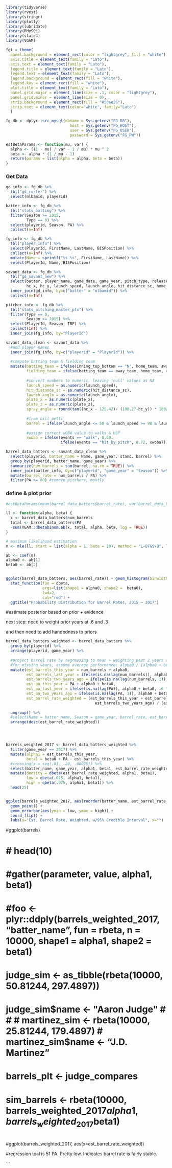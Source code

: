 ```r


library(tidyverse)
library(rvest)
library(stringr)
library(plotly)
library(lubridate)
library(RMySQL)
library(stats4)
library(VGAM)

fgt = theme(
  panel.background = element_rect(color = "lightgrey", fill = "white"),
  axis.title = element_text(family = "Lato"),
  axis.text = element_text(family = "Lato"),
  legend.title = element_text(family = "Lato"),
  legend.text = element_text(family = "Lato"),
  legend.background = element_rect(fill = "white"),
  legend.key = element_rect(fill = "white"),
  plot.title = element_text(family = "Lato"),
  panel.grid.major = element_line(size = .1, color = "lightgrey"),
  panel.grid.minor = element_line(size = 0),
  strip.background = element_rect(fill = "#50ae26"),
  strip.text = element_text(color="white", family="Lato")
  )

fg_db <- dplyr::src_mysql(dbname = Sys.getenv("FG_DB"), 
                            host = Sys.getenv("FG_HOST"), 
                            user = Sys.getenv("FG_USER"),
                            password = Sys.getenv("FG_PW"))

estBetaParams <- function(mu, var) {
  alpha <- ((1 - mu) / var - 1 / mu) * mu ^ 2
  beta <- alpha * (1 / mu - 1)
  return(params = list(alpha = alpha, beta = beta))
}
```


### Get Data

```r

gd_info <- fg_db %>%
  tbl("gd_roster") %>%
  select(mlbamid, playerid)

batter_info <- fg_db %>%
  tbl("stats_batting") %>%
  filter(Season >= 2015,
         Type == 0) %>%
  select(playerid, Season, PA) %>%
  collect(n=Inf)

fg_info <- fg_db %>%
  tbl("player_info") %>%
  select(PlayerId, FirstName, LastName, BISPosition) %>%
  collect(n=Inf) %>%
  mutate(Name = sprintf("%s %s", FirstName, LastName)) %>%
  select(PlayerId, Name, BISPosition)

savant_data <- fg_db %>%
  tbl("gd_savant_new") %>%
  select(batter, player_name, game_date, game_year, pitch_type, release_speed, events, description, des, plate_x, plate_z, 
         hc_x, hc_y, launch_speed, launch_angle, hit_distance_sc, home_team, away_team, inning_top_bottom, xwoba, stand) %>%
  inner_join(gd_info, by=c("batter" = "mlbamid")) %>%
  collect(n=Inf)

pitcher_info <- fg_db %>%
  tbl("stats_pitching_master_pfx") %>%
  filter(Type == 0,
         Season >= 2015) %>%
  select(PlayerId, Season, TBF) %>%
  collect(Inf) %>%
  inner_join(fg_info, by="PlayerId")

```

```r
savant_data_clean <- savant_data %>%
  #add player names
  inner_join(fg_info, by=c("playerid" = "PlayerId")) %>%
 
  #compute batting team & fielding team
  mutate(batting_team = ifelse(inning_top_bottom == "N", home_team, away_team),
         fielding_team = ifelse(batting_team == away_team, home_team, away_team),
         
         #convert numbers to numeric, leaving 'null' values as NA
         launch_speed = as.numeric(launch_speed),
         hit_distance_sc = as.numeric(hit_distance_sc),
         launch_angle = as.numeric(launch_angle),
         plate_x = as.numeric(plate_x),
         plate_z = as.numeric(plate_z),
         spray_angle = round(tan((hc_x - 125.42)/ (198.27-hc_y)) * 180/pi*.75, 1),
         
         #from bill petti
         barrel = ifelse(launch_angle <= 50 & launch_speed >= 98 & launch_speed * 1.5 - launch_angle >= 11 & launch_speed + launch_angle >= 124, 1, 0),
        
         #assign correct wOBA value to walks & HBP
         xwoba = ifelse(events == "walk", 0.69,
                        ifelse(events == "hit_by_pitch", 0.72, xwoba)))

barrel_data_batters <- savant_data_clean %>%
  select(playerid, batter_name = Name, game_year, stand, barrel) %>%
  group_by(playerid, batter_name, game_year) %>%
  summarize(num_barrels = sum(barrel, na.rm = TRUE)) %>%
  inner_join(batter_info, by=c("playerid", "game_year" = "Season")) %>%
  mutate(barrel_rate = num_barrels / PA) %>%
  filter(PA >= 80) #remove pitchers, mostly

```

### define & plot prior

```r
#estBetaParams(mean(barrel_data_batters$barrel_rate), var(barrel_data_batters$barrel_rate))

ll <- function(alpha, beta) {
  x <- barrel_data_batters$num_barrels
  total <- barrel_data_batters$PA
  -sum(VGAM::dbetabinom.ab(x, total, alpha, beta, log = TRUE))
}

# maximum likelihood estimation
m <- mle(ll, start = list(alpha = 1, beta = 10), method = "L-BFGS-B", lower = c(0.0001, .1))

ab <- coef(m)
alpha0 <- ab[1]
beta0 <- ab[2]


ggplot(barrel_data_batters, aes(barrel_rate)) + geom_histogram(binwidth = .01, aes(y=..density..)) +
  stat_function(fun = dbeta,
                args=list(shape1 = alpha0, shape2 =  beta0),
                lwd=2,
                col="red") +
  ggtitle("Probability Distribution for Barrel Rates, 2015 – 2017")

```

#estimate posterior based on prior + evidence

next step: need to weight prior years at .6 and .3

and then need to add handedness to priors

```r
barrel_data_batters_weighted <- barrel_data_batters %>%
  group_by(playerid) %>%
  arrange(playerid, game_year) %>%
  
  #project barrel rate by regressing to mean + weighting past 2 years at .6 and .3, respectively.
  #for missing years, assume average performance: alpha0 / (alpha0 + beta0)
  mutate(est_barrels_this_year = num_barrels + alpha0,
         est_barrels_last_year = ifelse(is.na(lag(num_barrels)), alpha0, .6 * lag(num_barrels) + alpha0),
         est_barrels_two_years_ago = ifelse(is.na(lag(num_barrels, 1)), alpha0, .3 * lag(num_barrels, 1) + alpha0),
         est_pa_this_year = PA + alpha0 + beta0,
         est_pa_last_year = ifelse(is.na(lag(PA)), alpha0 + beta0, .6 * lag(PA) + alpha0 + beta0),
         est_pa_two_years_ago = ifelse(is.na(lag(PA, 1)), alpha0 + beta0, .3 * lag(PA, 1) + alpha0 + beta0),
         est_barrel_rate_weighted = (est_barrels_this_year + est_barrels_last_year + 
                                       est_barrels_two_years_ago) / (est_pa_this_year + est_pa_last_year +
                                                                       est_pa_two_years_ago)) %>%
  ungroup() %>%
  #select(Name = batter_name, Season = game_year, barrel_rate, est_barrel_rate_weighted) %>%
  arrange(desc(est_barrel_rate_weighted))




barrels_weighted_2017 <- barrel_data_batters_weighted %>%
  filter(game_year == 2017) %>%
  mutate(alpha1 = est_barrels_this_year,
         beta1 = beta0 + PA - est_barrels_this_year) %>%
  #crossing(x = seq(.01, .20, .00025)) %>%
  select(batter_name, game_year, alpha1, beta1, est_barrel_rate_weighted) %>%
  mutate(density = dbeta(est_barrel_rate_weighted, alpha1, beta1),
         low = qbeta(.025, alpha1, beta1),
         high = qbeta(.975, alpha1, beta1)) %>%
  head(25)


ggplot(barrels_weighted_2017, aes(reorder(batter_name, est_barrel_rate_weighted), est_barrel_rate_weighted)) +
  geom_point() +
  geom_errorbar(aes(ymin = low, ymax = high)) +
  coord_flip() +
  labs(y="Est. Barrel Rate, Weighted, w/95% Credible Interval", x="")

```

#ggplot(barrels)

# 
# #  head(10)
#   #gather(parameter, value, alpha1, beta1)
# 
# #foo <- plyr::ddply(barrels_weighted_2017, "batter_name", fun = rbeta, n = 10000, shape1 = alpha1, shape2 = beta1)
# 
# judge_sim <- as_tibble(rbeta(10000, 50.81244, 297.4897))
# judge_sim$name <- "Aaron Judge"
# 
# 
# martinez_sim <- rbeta(10000, 25.81244, 179.4897)
# martinez_sim$name <- "J.D. Martinez"
# 
# 
# 
# 
# barrels_plt <- judge_compares
# 
# 
# 
# sim_barrels <- rbeta(10000, barrels_weighted_2017$alpha1, barrels_weighted_2017$beta1)
# 


#ggplot(barrels_weighted_2017, aes(x=est_barrel_rate_weighted))
  

#regression toal is 51 PA. Pretty low. Indicates barrel rate is fairly stable.

```

